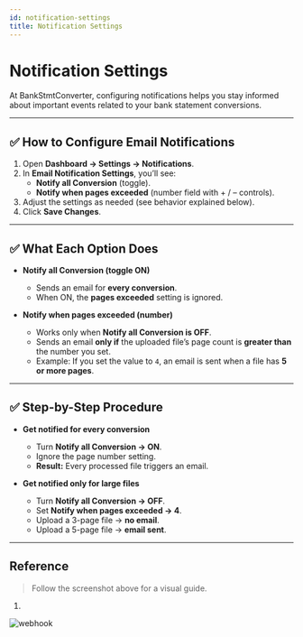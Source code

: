 ```yaml
---
id: notification-settings
title: Notification Settings
---
```


# Notification Settings

At BankStmtConverter, configuring notifications helps you stay informed about important events related to your bank statement conversions.

---

## ✅ How to Configure Email Notifications

1. Open **Dashboard → Settings → Notifications**.  
2. In **Email Notification Settings**, you’ll see:  
   - **Notify all Conversion** (toggle).  
   - **Notify when pages exceeded** (number field with + / – controls).  
3. Adjust the settings as needed (see behavior explained below).  
4. Click **Save Changes**.

---

## ✅ What Each Option Does

- **Notify all Conversion (toggle ON)**  
  - Sends an email for **every conversion**.  
  - When ON, the **pages exceeded** setting is ignored.

- **Notify when pages exceeded (number)**  
  - Works only when **Notify all Conversion is OFF**.  
  - Sends an email **only if** the uploaded file’s page count is **greater than** the number you set.  
  - Example: If you set the value to `4`, an email is sent when a file has **5 or more pages**.

---

## ✅ Step-by-Step Procedure

- **Get notified for every conversion**  
  - Turn **Notify all Conversion → ON**.  
  - Ignore the page number setting.  
  - **Result:** Every processed file triggers an email.

- **Get notified only for large files**  
  - Turn **Notify all Conversion → OFF**.  
  - Set **Notify when pages exceeded → 4**.  
  - Upload a 3-page file → **no email**.  
  - Upload a 5-page file → **email sent**.
---

## Reference


>Follow the screenshot above for a visual guide.  

1. 
![webhook](/img/notification.png)
